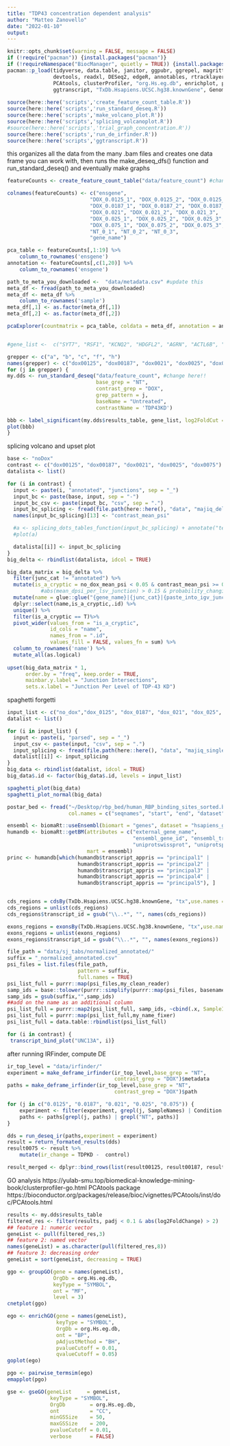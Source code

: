```yaml
---
title: "TDP43 concentration dependent analysis"
author: "Matteo Zanovello"
date: "2022-01-10"
output:
---
```


```r
knitr::opts_chunk$set(warning = FALSE, message = FALSE)
if (!require("pacman")) {install.packages("pacman")}
if (!requireNamespace("BiocManager", quietly = TRUE)) {install.packages("BiocManager")}
pacman::p_load(tidyverse, data.table, janitor, ggpubr, ggrepel, magrittr, biomaRt, 
               devtools, readxl, DESeq2, edgeR, annotables, rtracklayer, ensembldb,
               PCAtools, clusterProfiler, "org.Hs.eg.db", enrichplot, pcaExplorer, topGO, UpSetR,
               ggtranscript, "TxDb.Hsapiens.UCSC.hg38.knownGene", GenomicRanges)
            
source(here::here('scripts','create_feature_count_table.R'))
source(here::here('scripts','run_standard_deseq.R'))
source(here::here('scripts','make_volcano_plot.R'))
source(here::here('scripts','splicing_volcanoplot.R'))
#source(here::here('scripts','trial_graph_concentration.R'))
source(here::here('scripts','run_de_irfinder.R'))
source(here::here('scripts','ggtranscript.R'))
```

this organizes all the data from the many .bam files and creates one data frame you can work with,
then runs the make_deseq_dfs() function and run_standard_deseq() and eventually make graphs
```r
featureCounts <- create_feature_count_table("data/feature_count") #change here!!

colnames(featureCounts) <- c("ensgene", 
                           "DOX_0.0125_1", "DOX_0.0125_2", "DOX_0.0125_3",
                           "DOX_0.0187_1", "DOX_0.0187_2", "DOX_0.0187_3",
                           "DOX_0.021", "DOX_0.021_2", "DOX_0.021_3", 
                           "DOX_0.025_1", "DOX_0.025_2", "DOX_0.025_3", 
                           "DOX_0.075_1", "DOX_0.075_2", "DOX_0.075_3",
                           "NT_0_1", "NT_0_2", "NT_0_3", 
                           "gene_name")

pca_table <- featureCounts[,1:19] %>%
    column_to_rownames('ensgene')
annotation <- featureCounts[,c(1,20)] %>%
    column_to_rownames('ensgene')

path_to_meta_you_downloaded <-  "data/metadata.csv" #update this
meta_df <- fread(path_to_meta_you_downloaded)
meta_df <- meta_df %>%
    column_to_rownames('sample') 
meta_df[,1] <- as.factor(meta_df[,1])
meta_df[,2] <- as.factor(meta_df[,2])

pcaExplorer(countmatrix = pca_table, coldata = meta_df, annotation = annotation)


#gene_list <-  c("SYT7", "RSF1", "KCNQ2", "HDGFL2", "AGRN", "ACTL6B", "MYO18A", "MYO1C", "KALRN", "DNM1", "CAMK2B", "ADGRB1", "TARDBP")

grepper <- c("a", "b", "c", "f", "h")
names(grepper) <- c("dox00125", "dox00187", "dox0021", "dox0025", "dox0075")
for (j in grepper) {
my.dds <- run_standard_deseq("data/feature_count", #change here!!
                             base_grep = "NT",
                             contrast_grep = "DOX",  
                             grep_pattern = j,
                             baseName = "Untreated",
                             contrastName = 'TDP43KD')

bbb <- label_significant(my.dds$results_table, gene_list, log2FoldCut = 1.5, log10padj = 5) + annotate("text", x=4, y=-0.25, label=names(j))
plot(bbb)
}
```

splicing volcano and upset plot
```r
base <- "noDox"
contrast <- c("dox00125", "dox00187", "dox0021", "dox0025", "dox0075")
datalista <- list()

for (i in contrast) {
  input <- paste(i, "annotated", "junctions", sep = "_")
  input_bc <- paste(base, input, sep = "-")
  input_bc_csv <- paste(input_bc, "csv", sep = ".")
  input_bc_splicing <- fread(file.path(here::here(), "data", "majiq_delta", input_bc_csv))
  names(input_bc_splicing)[13] <- "contrast_mean_psi"

  #a <- splicing_dots_tables_function(input_bc_splicing) + annotate("text", x=0.9, y=0.1, label=i)
  #plot(a)

  datalista[[i]] <- input_bc_splicing
}
big_delta <- rbindlist(datalista, idcol = TRUE)
```


```r
big_data_matrix = big_delta %>%
  filter(junc_cat != "annotated") %>%
  mutate(is_a_cryptic = no_dox_mean_psi < 0.05 & contrast_mean_psi >= 0.1) %>%
           #abs(mean_dpsi_per_lsv_junction) > 0.15 & probability_changing > 0.9) %>% # 
  mutate(name = glue::glue("{gene_name}|{junc_cat}|{paste_into_igv_junction}")) %>%
  dplyr::select(name,is_a_cryptic,.id) %>%
  unique() %>%
  filter(is_a_cryptic == T)%>% 
  pivot_wider(values_from = "is_a_cryptic",
              id_cols = "name",
              names_from = ".id",
              values_fill = FALSE, values_fn = sum) %>%
  column_to_rownames('name') %>%
  mutate_all(as.logical)
  
upset(big_data_matrix * 1,
      order.by = "freq", keep.order = TRUE,
      mainbar.y.label = "Junction Intersections", 
      sets.x.label = "Junction Per Level of TDP-43 KD")
```

spaghetti forgetti
```r
input_list <- c("no_dox","dox_0125", "dox_0187", "dox_021", "dox_025", "dox_075")
datalist <- list()

for (i in input_list) {
  input <- paste(i, "parsed", sep = "_")
  input_csv <- paste(input, "csv", sep = ".")
  input_splicing <- fread(file.path(here::here(), "data", "majiq_single", input_csv))
  datalist[[i]] <- input_splicing
}
big_data <- rbindlist(datalist, idcol = TRUE)
big_data$.id <- factor(big_data$.id, levels = input_list)

spaghetti_plot(big_data)
spaghetti_plot_normal(big_data)
```

```r
postar_bed <- fread("~/Desktop/rbp_bed/human_RBP_binding_sites_sorted.bed", 
                    col.names = c("seqnames", "start", "end", "dataset", "score", "strand", "QC")) ####use TDP only

ensembl <- biomaRt::useEnsembl(biomart = "genes", dataset = "hsapiens_gene_ensembl")
humandb <- biomaRt::getBM(attributes = c("external_gene_name", 
                                         "ensembl_gene_id", "ensembl_transcript_id", "transcript_appris", 
                                         "uniprotswissprot", "uniprotsptrembl", "uniprot_isoform"), 
                          mart = ensembl)
princ <- humandb[which(humandb$transcript_appris == "principal1" |
                       humandb$transcript_appris == "principal2" | 
                       humandb$transcript_appris == "principal3" | 
                       humandb$transcript_appris == "principal4" |
                       humandb$transcript_appris == "principal5"), ]


cds_regions = cdsBy(TxDb.Hsapiens.UCSC.hg38.knownGene, "tx",use.names = TRUE)
cds_regions = unlist(cds_regions)
cds_regions$transcript_id = gsub("\\..*", "", names(cds_regions))

exons_regions = exonsBy(TxDb.Hsapiens.UCSC.hg38.knownGene, "tx",use.names = TRUE)
exons_regions = unlist(exons_regions)
exons_regions$transcript_id = gsub("\\..*", "", names(exons_regions))

file_path = "data/sj_tabs/normalized_annotated/"
suffix = "_normalized_annotated.csv"
psi_files = list.files(file_path,
                       pattern = suffix,
                       full.names = TRUE)
psi_list_full = purrr::map(psi_files,my_clean_reader)
samp_ids = base::tolower(purrr::simplify(purrr::map(psi_files, basename)))
samp_ids = gsub(suffix,"",samp_ids)
##add on the name as an additional column
psi_list_full = purrr::map2(psi_list_full, samp_ids, ~cbind(.x, SampleID = .y))
psi_list_full = purrr::map(psi_list_full,my_name_fixer)
psi_list_full = data.table::rbindlist(psi_list_full)

for (i in contrast) {
 transcript_bind_plot("UNC13A", i)}
```

after running IRFinder, compute DE
```r
ir_top_level = "data/irfinder/"
experiment = make_deframe_irfinder(ir_top_level,base_grep = "NT",
                                   contrast_grep = "DOX")$metadata
paths = make_deframe_irfinder(ir_top_level,base_grep = "NT",
                                   contrast_grep = "DOX")$path

for (j in c("0.0125", "0.0187", "0.021", "0.025", "0.075")) {
    experiment <- filter(experiment, grepl(j, SampleNames) | Condition == "control")
    paths <- paths[grepl(j, paths) | grepl("NT", paths)]
}

dds = run_deseq_ir(paths,experiment = experiment)
result = return_formated_results(dds)
result0075 <- result %>% 
    mutate(ir_change = TDPKD -  control)

result_merged <- dplyr::bind_rows(list(result00125, result00187, result0021, result0025, result0075), .id = 'source')
```

GO analysis https://yulab-smu.top/biomedical-knowledge-mining-book/clusterprofiler-go.html
PCAtools package https://bioconductor.org/packages/release/bioc/vignettes/PCAtools/inst/doc/PCAtools.html
```r
results <- my.dds$results_table
filtered_res <- filter(results, padj < 0.1 & abs(log2FoldChange) > 2)
## feature 1: numeric vector
geneList <- pull(filtered_res,3)
## feature 2: named vector
names(geneList) = as.character(pull(filtered_res,8))
## feature 3: decreasing order
geneList = sort(geneList, decreasing = TRUE)

ggo <- groupGO(gene = names(geneList),
               OrgDb = org.Hs.eg.db,
               keyType = "SYMBOL",
               ont = "MF",
               level = 3)
cnetplot(ggo)

ego <- enrichGO(gene = names(geneList),
                keyType = "SYMBOL",
                OrgDb = org.Hs.eg.db,
                ont = "BP",
                pAdjustMethod = "BH",
                pvalueCutoff = 0.01,
                qvalueCutoff = 0.05)
goplot(ego)

pgo <- pairwise_termsim(ego)
emapplot(pgo)

gse <- gseGO(geneList     = geneList,
              keyType = "SYMBOL",
              OrgDb        = org.Hs.eg.db,
              ont          = "CC",
              minGSSize    = 50,
              maxGSSize    = 200,
              pvalueCutoff = 0.01,
              verbose      = FALSE)
```